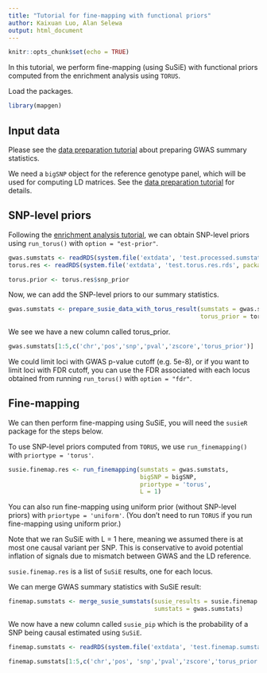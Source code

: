 ```yaml
---
title: "Tutorial for fine-mapping with functional priors"
author: Kaixuan Luo, Alan Selewa
output: html_document
---
```


```r
knitr::opts_chunk$set(echo = TRUE)
```

In this tutorial, we perform fine-mapping (using SuSiE) with 
functional priors computed from the enrichment analysis using `TORUS`.

Load the packages. 
```r
library(mapgen)
```

## Input data

Please see the [data preparation tutorial][data-preparation-tutorial] about 
preparing GWAS summary statistics. 

We need a `bigSNP` object for the reference genotype panel, 
which will be used for computing LD matrices. See the 
[data preparation tutorial][data-preparation-tutorial] for details.

## SNP-level priors

Following the [enrichment analysis tutorial][enrichment-tutorial], 
we can obtain SNP-level priors using `run_torus()` with `option = "est-prior"`.
```r
gwas.sumstats <- readRDS(system.file('extdata', 'test.processed.sumstats.rds', package='mapgen'))
torus.res <- readRDS(system.file('extdata', 'test.torus.res.rds', package='mapgen'))
```

```r
torus.prior <- torus.res$snp_prior
```

Now, we can add the SNP-level priors to our summary statistics. 
```r
gwas.sumstats <- prepare_susie_data_with_torus_result(sumstats = gwas.sumstats, 
                                                      torus_prior = torus.prior)
```

We see we have a new column called torus_prior.
```r
gwas.sumstats[1:5,c('chr','pos','snp','pval','zscore','torus_prior')]
```

We could limit loci with GWAS p-value cutoff (e.g. 5e-8), 
or if you want to limit loci with FDR cutoff, you can use the 
FDR associated with each locus obtained from running `run_torus()` 
with `option = "fdr"`. 

## Fine-mapping

We can then perform fine-mapping using SuSiE, 
you will need the `susieR` package for the steps below. 

To use SNP-level priors computed from `TORUS`, we use `run_finemapping()` 
with `priortype = 'torus'`.
```r
susie.finemap.res <- run_finemapping(sumstats = gwas.sumstats, 
                                     bigSNP = bigSNP, 
                                     priortype = 'torus', 
                                     L = 1)
```

You can also run fine-mapping using uniform prior (without SNP-level priors)
with `priortype = 'uniform'`. (You don't need to run `TORUS` if you run 
fine-mapping using uniform prior.)

Note that we ran SuSiE with L = 1 here, meaning we assumed there is at most 
one causal variant per SNP. This is conservative to avoid potential inflation 
of signals due to mismatch between GWAS and the LD reference.

`susie.finemap.res` is a list of `SuSiE` results, one for each locus. 

We can merge GWAS summary statistics with SuSiE result:
```r
finemap.sumstats <- merge_susie_sumstats(susie_results = susie.finemap.res, 
                                         sumstats = gwas.sumstats)
```

We now have a new column called `susie_pip` which is the probability of a SNP 
being causal estimated using `SuSiE`.

```r
finemap.sumstats <- readRDS(system.file('extdata', 'test.finemap.sumstats.rds', package='mapgen'))
```

```r
finemap.sumstats[1:5,c('chr','pos', 'snp','pval','zscore','torus_prior','susie_pip')]
```

[data-preparation-tutorial]: https://xinhe-lab.github.io/mapgen/articles/data_preparation_tutorial.html
[enrichment-tutorial]: https://xinhe-lab.github.io/mapgen/articles/enrichment_finemapping_tutorial.html
